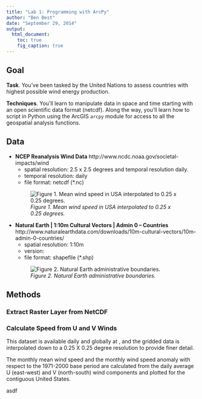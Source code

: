 ```yaml
---
title: "Lab 1: Programming with ArcPy"
author: "Ben Best"
date: "September 29, 2014"
output: 
  html_document:
    toc: true
    fig_caption: true
---
```


## Goal

**Task**. You've been tasked by the United Nations to assess countries with highest possible wind energy production.

**Techniques**. You'll learn to manipulate data in space and time starting with an open scientific data format (netcdf). Along the way, you'll learn how to script in Python using the ArcGIS `arcpy` module for access to all the geospatial analysis functions.

## Data

- **NCEP Reanalysis Wind Data**
  http://www.ncdc.noaa.gov/societal-impacts/wind
    - spatial resolution: 2.5 x 2.5 degrees and temporal resolution daily.
    - temporal resolution: daily
    - file format: netcdf (*.nc)
  
  ![_Figure 1. Mean wind speed in USA interpolated to 0.25 x 0.25 degrees._](./img/sig995_wind_201308.gif)
  
- **Natural Earth | 1:10m Cultural Vectors | Admin 0 – Countries**
  http://www.naturalearthdata.com/downloads/10m-cultural-vectors/10m-admin-0-countries/
    - spatial resolution: 1:10m
    - version: 
    - file format: shapefile (*.shp)
    
  ![_Figure 2. Natural Earth administrative boundaries._](./img/natural-earth_admin0_countries.png)

## Methods

### Extract Raster Layer from NetCDF


### Calculate Speed from U and V Winds



This dataset is available daily and globally at , and the gridded data is interpolated down to a 0.25 X 0.25 degree resolution to provide finer detail.

The monthly mean wind speed and the monthly wind speed anomaly with respect to the 1971-2000 base period are calculated from the daily average U (east-west) and V (north-south) wind components and plotted for the contiguous United States. 
    

asdf

